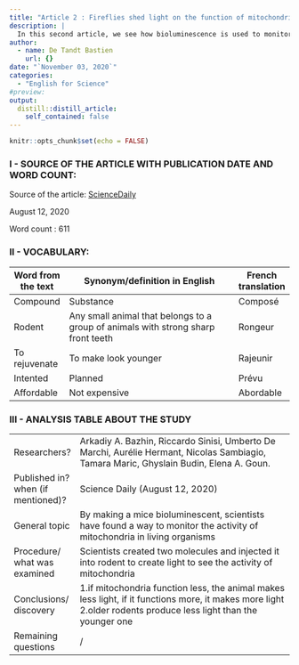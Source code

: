 ```yaml
---
title: "Article 2 : Fireflies shed light on the function of mitochondria"
description: |
  In this second article, we see how bioluminescence is used to monitor the activity of mitochondria.
author:
  - name: De Tandt Bastien
    url: {}
date: "`November 03, 2020`"
categories:
  - "English for Science"
#preview: 
output:
  distill::distill_article:
    self_contained: false
---
```


```r
knitr::opts_chunk$set(echo = FALSE)
```

### I - SOURCE OF THE ARTICLE WITH PUBLICATION DATE AND WORD COUNT:

Source of the article: [ScienceDaily](https://www.sciencedaily.com/releases/2020/08/200812201330.htm?fbclid=IwAR2cxYqP-IAodpDLYH04DxwtMSB_FVjPX14euOdPEXqWGyQn3DJA7G-S3og)

August 12, 2020

Word count : 611

### II - VOCABULARY: 

| Word from the text | Synonym/definition in English                                                     | French translation |
|--------------------|-----------------------------------------------------------------------------------|--------------------|
| Compound           | Substance                                                                         | Composé            |
| Rodent             | Any small animal that belongs to a group of animals with strong sharp front teeth | Rongeur            |
| To rejuvenate      | To make look younger                                                              | Rajeunir           |
| Intented           | Planned                                                                           | Prévu              |
| Affordable         | Not expensive                                                                     | Abordable          |


### III - ANALYSIS TABLE ABOUT THE STUDY 

|                                           |                                                                                                                                                                 |
|-------------------------------------------|-----------------------------------------------------------------------------------------------------------------------------------------------------------------|
| Researchers?                              | Arkadiy A. Bazhin, Riccardo Sinisi, Umberto De Marchi, Aurélie Hermant, Nicolas Sambiagio, Tamara Maric, Ghyslain Budin, Elena A. Goun.                         |
|     Published in? when (if mentioned)?    | Science Daily (August 12, 2020)                                                                                                                                 |
| General topic                             | By making a mice bioluminescent, scientists have found a way to monitor the activity of mitochondria in living organisms                                        |
| Procedure/ what was examined              | Scientists created two molecules and injected it into rodent to create light to see the activity of mitochondria                                                |
| Conclusions/ discovery                    | 1.if mitochondria function less, the animal makes less light, if it functions more, it makes more light  2.older rodents produce less light than the younger one |
| Remaining questions                       | /                                                                                                                                                               |
